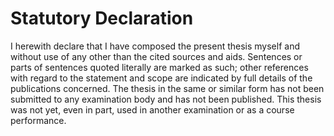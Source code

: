 # **Statutory Declaration** {.unnumbered}

I herewith declare that I have composed the present thesis myself and without use of any other than the
cited sources and aids. Sentences or parts of sentences quoted literally are marked as such; other references
with regard to the statement and scope are indicated by full details of the publications concerned. The thesis
in the same or similar form has not been submitted to any examination body and has not been published.
This thesis was not yet, even in part, used in another examination or as a course performance.

\vskip 2cm
\centerline{\makebox[6cm][c]{\hrulefill} \makebox[0.5cm][c]{} \makebox[6cm][c]{\hrulefill}}
\centerline{\makebox[6cm][c]{Date, Place}\makebox[0.5cm][c]{} \makebox[6cm][c]{David Kleinhans}}
